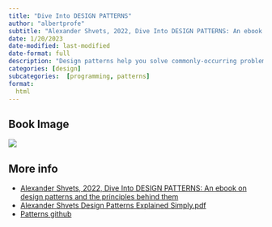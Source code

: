 ```yaml
---
title: "Dive Into DESIGN PATTERNS"
author: "albertprofe"
subtitle: "Alexander Shvets, 2022, Dive Into DESIGN PATTERNS: An ebook on design patterns and the principles behind them"
date: 1/20/2023
date-modified: last-modified
date-format: full
description: "Design patterns help you solve commonly-occurring problems in software design. But you can’t just find a pattern and copy it into your program, the way you can with off-the-shelf functions or libraries. A pattern is not a specific piece of code, but a general concept for solving a particular problem. They are like pre-made blueprints that you can customize to solve a recurring design problem in your code."
categories: [design]
subcategories:  [programming, patterns]
format:
  html
---
```


## Book Image

![](/books/diveIntoDesignPatterns.png)

## More info

- [Alexander Shvets, 2022, Dive Into DESIGN PATTERNS: An ebook on design patterns and the principles behind them](https://refactoring.guru/design-patterns/book){.external}
- [Alexander Shvets Design Patterns Explained Simply.pdf](https://github.com/andjelatodorovich/DesignPatterns/blob/master/Alexander%20Shvets%20Design%20Patterns%20Explained%20Simply.pdf){.external}
- [Patterns github](https://github.com/andjelatodorovich/DesignPatterns){.external}
